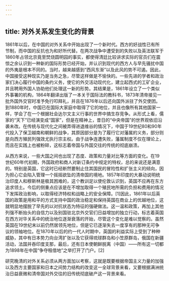 ```yaml
---
---
---
```

title: 对外关系发生变化的背景
---



1861年以后，在中国的对外关系中开始出现了一个新时代。西方的好战性已有所节制，而中国的反抗也为和好所代替。在两次战争中遭受到的失败以及英法联军于1860年占领北京竟至焚烧圆明园的事实，都使得清廷比较讲求实际的官员们在震惊之余认识到一种新的国际形势已经开始，并认识到现代的西方人与早先骚扰中国的外夷是根本不同的。当时，越来越感到“西风东渐”以及此风的势不可遏。因此，中国接受这种现实乃是当务之急，尽管这样做是不愉快的。一些先进的学者和政治家们决心履行中国的条约义务，使它的外交活动现代化，建立起西式的工矿企业，并且聘用外国人协助他们处理这一新的形势。其结果是，1861年设立了一个类似外事署的机构，1864年翻译出版了一本关于国际法的教科书，1873年清帝接见一批外国外交官时准予免行叩拜礼，并且在1876年以后还向国外派驻了外交使团。到1880年时，中国已在国际大家庭中取得了它的地位，并且也像所有其他国家一样，学会了在一个根据社会达尔文主义行事的世界中搞生存竞争。从形式上看，儒家的“天下”已经演变成“国家”，但是在精神上，昔日的“中央帝国”的世界观依旧沿袭未改。在传统与现代化之间被弄得进退维谷的情况下，中国于19世纪80和90年代投入了保卫越南和朝鲜的战争，其原因部分是为了履行它对藩属的义务，部分则是向西方殖民列强效尤执行宗主权。由于战争连遭失败，藩属制度不仅在理论上，而且在实践上也被粉碎，这标志着帝国与外国交往的传统的彻底崩溃。

从西方来说，一些大国之间也出现了态度、政策和力量对比等方面的变化。在19世纪60年代初期，外国政府和商人对新订条约中规定的特权，总的来说还是满意的。特别是英国，它这时已经断然要制止住其国民的冒险性和扩张主义的倾向，因为担心它会陷入管理一个摇摇欲坠的清帝国的境地。1857年印度的大暴动说明统治印度人和穆斯林是极其困难的，这个教训足以使伦敦认识到，英国不应再在东方追求领土。今后的侧重点应该是在不增加取得一个殖民地所需的负担和费用的情况下发挥政治影响，以取得经济特权和战略上的安全保障。[1]因此，1861年以后英国的政策是用和平的方式支持中国的政治稳定和保持英国在商业上的优越地位，这就明显地摆脱了早先的以对抗状态为特征的强硬做法。这一温和政策，再加上其他列强不断抬头的自信力以及别国驻北京外交官们日益增加的独立行动，标志着英国在西方对华关系中的统治地位逐渐衰落的开始，尽管这个变化是难以觉察的。虽然英国在19世纪末以前仍然居领先地位，但是它已逐渐失去一度享有的那种无可争议的领袖地位。在1870年以后的约一代人时期中，英国的利益实际上受到了种种威胁，其中有日本势力向台湾扩张以及它获得琉球群岛和小笠原群岛，俄国在新疆活动，法国并吞印度支那，最后，还有日本使朝鲜脱离（中国）——所有这一切都为1898年在中国“争夺租借地”之举打开了门户。[2]

研究晚清的对外关系必须从两方面加以考察，这就是既要根据帝国主义力量的加强以及西方主要国家和日本之间势力结构的改变这一全球背景来看，又要根据满洲统治日益衰微和清帝国对外交往的旧传统彻底破产这一背景来看。